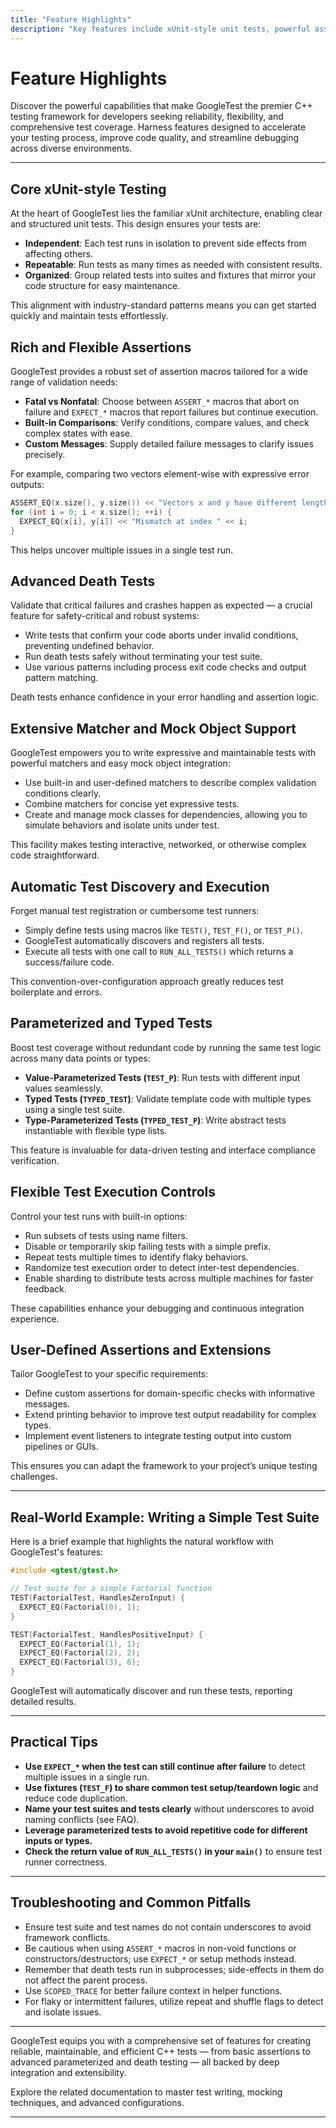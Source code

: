 ```yaml
---
title: "Feature Highlights"
description: "Key features include xUnit-style unit tests, powerful assertions, death tests, rich matchers, test discovery, user-defined assertions, mock object support, parameterized testing, and flexibility in test execution. These capabilities empower users to design comprehensive, reliable tests for both simple and sophisticated software systems."
---
```


# Feature Highlights

Discover the powerful capabilities that make GoogleTest the premier C++ testing framework for developers seeking reliability, flexibility, and comprehensive test coverage. Harness features designed to accelerate your testing process, improve code quality, and streamline debugging across diverse environments.

---

## Core xUnit-style Testing

At the heart of GoogleTest lies the familiar xUnit architecture, enabling clear and structured unit tests. This design ensures your tests are:

- **Independent**: Each test runs in isolation to prevent side effects from affecting others.
- **Repeatable**: Run tests as many times as needed with consistent results.
- **Organized**: Group related tests into suites and fixtures that mirror your code structure for easy maintenance.

This alignment with industry-standard patterns means you can get started quickly and maintain tests effortlessly.

## Rich and Flexible Assertions

GoogleTest provides a robust set of assertion macros tailored for a wide range of validation needs:

- **Fatal vs Nonfatal**: Choose between `ASSERT_*` macros that abort on failure and `EXPECT_*` macros that report failures but continue execution.
- **Built-in Comparisons**: Verify conditions, compare values, and check complex states with ease.
- **Custom Messages**: Supply detailed failure messages to clarify issues precisely.

For example, comparing two vectors element-wise with expressive error outputs:

```cpp
ASSERT_EQ(x.size(), y.size()) << "Vectors x and y have different lengths.";
for (int i = 0; i < x.size(); ++i) {
  EXPECT_EQ(x[i], y[i]) << "Mismatch at index " << i;
}
```

This helps uncover multiple issues in a single test run.

## Advanced Death Tests

Validate that critical failures and crashes happen as expected — a crucial feature for safety-critical and robust systems:

- Write tests that confirm your code aborts under invalid conditions, preventing undefined behavior.
- Run death tests safely without terminating your test suite.
- Use various patterns including process exit code checks and output pattern matching.

Death tests enhance confidence in your error handling and assertion logic.

## Extensive Matcher and Mock Object Support

GoogleTest empowers you to write expressive and maintainable tests with powerful matchers and easy mock object integration:

- Use built-in and user-defined matchers to describe complex validation conditions clearly.
- Combine matchers for concise yet expressive tests.
- Create and manage mock classes for dependencies, allowing you to simulate behaviors and isolate units under test.

This facility makes testing interactive, networked, or otherwise complex code straightforward.

## Automatic Test Discovery and Execution

Forget manual test registration or cumbersome test runners:

- Simply define tests using macros like `TEST()`, `TEST_F()`, or `TEST_P()`.
- GoogleTest automatically discovers and registers all tests.
- Execute all tests with one call to `RUN_ALL_TESTS()` which returns a success/failure code.

This convention-over-configuration approach greatly reduces test boilerplate and errors.

## Parameterized and Typed Tests

Boost test coverage without redundant code by running the same test logic across many data points or types:

- **Value-Parameterized Tests (`TEST_P`)**: Run tests with different input values seamlessly.
- **Typed Tests (`TYPED_TEST`)**: Validate template code with multiple types using a single test suite.
- **Type-Parameterized Tests (`TYPED_TEST_P`)**: Write abstract tests instantiable with flexible type lists.

This feature is invaluable for data-driven testing and interface compliance verification.

## Flexible Test Execution Controls

Control your test runs with built-in options:

- Run subsets of tests using name filters.
- Disable or temporarily skip failing tests with a simple prefix.
- Repeat tests multiple times to identify flaky behaviors.
- Randomize test execution order to detect inter-test dependencies.
- Enable sharding to distribute tests across multiple machines for faster feedback.

These capabilities enhance your debugging and continuous integration experience.

## User-Defined Assertions and Extensions

Tailor GoogleTest to your specific requirements:

- Define custom assertions for domain-specific checks with informative messages.
- Extend printing behavior to improve test output readability for complex types.
- Implement event listeners to integrate testing output into custom pipelines or GUIs.

This ensures you can adapt the framework to your project’s unique testing challenges.

---

## Real-World Example: Writing a Simple Test Suite

Here is a brief example that highlights the natural workflow with GoogleTest's features:

```cpp
#include <gtest/gtest.h>

// Test suite for a simple Factorial function
TEST(FactorialTest, HandlesZeroInput) {
  EXPECT_EQ(Factorial(0), 1);
}

TEST(FactorialTest, HandlesPositiveInput) {
  EXPECT_EQ(Factorial(1), 1);
  EXPECT_EQ(Factorial(2), 2);
  EXPECT_EQ(Factorial(3), 6);
}
```

GoogleTest will automatically discover and run these tests, reporting detailed results.

---

## Practical Tips

- **Use `EXPECT_*` when the test can still continue after failure** to detect multiple issues in a single run.
- **Use fixtures (`TEST_F`) to share common test setup/teardown logic** and reduce code duplication.
- **Name your test suites and tests clearly** without underscores to avoid naming conflicts (see FAQ).
- **Leverage parameterized tests to avoid repetitive code for different inputs or types.**
- **Check the return value of `RUN_ALL_TESTS()` in your `main()`** to ensure test runner correctness.

---

## Troubleshooting and Common Pitfalls

- Ensure test suite and test names do not contain underscores to avoid framework conflicts.
- Be cautious when using `ASSERT_*` macros in non-void functions or constructors/destructors; use `EXPECT_*` or setup methods instead.
- Remember that death tests run in subprocesses; side-effects in them do not affect the parent process.
- Use `SCOPED_TRACE` for better failure context in helper functions.
- For flaky or intermittent failures, utilize repeat and shuffle flags to detect and isolate issues.

---

GoogleTest equips you with a comprehensive set of features for creating reliable, maintainable, and efficient C++ tests — from basic assertions to advanced parameterized and death testing — all backed by deep integration and extensibility.

Explore the related documentation to master test writing, mocking techniques, and advanced configurations.

---